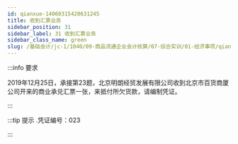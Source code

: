 ---
id: qianxue-14060315420631245
title: 收到汇票业务
sidebar_position: 31
sidebar_label: 31 收到汇票业务
sidebar_class_name: green
slug: /基础会计/jc-1/1040/09-商品流通企业会计核算/07-综合实训/01-经济事项/qianxue-14051614365231201/qianxue-14060315420631245/收到汇票业务
---

:::info 要求

2019年12月25日，承接第23题，北京明朗经贸发展有限公司收到北京市百货商厦公司开来的商业承兑汇票一张，来抵付所欠货款，请编制凭证。

:::

:::tip 提示
  .凭证编号：023
:::
